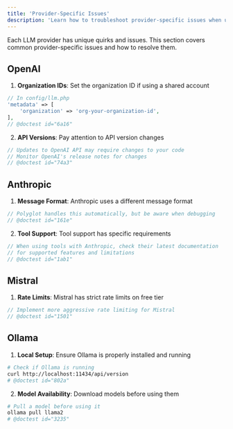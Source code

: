 ```yaml
---
title: 'Provider-Specific Issues'
description: 'Learn how to troubleshoot provider-specific issues when using Polyglot.'
---
```


Each LLM provider has unique quirks and issues. This section covers common provider-specific issues and how to resolve them.


## OpenAI

1. **Organization IDs**: Set the organization ID if using a shared account
```php
// In config/llm.php
'metadata' => [
    'organization' => 'org-your-organization-id',
],
// @doctest id="6a16"
```

2. **API Versions**: Pay attention to API version changes
```php
// Updates to OpenAI API may require changes to your code
// Monitor OpenAI's release notes for changes
// @doctest id="74a3"
```

## Anthropic

1. **Message Format**: Anthropic uses a different message format
```php
// Polyglot handles this automatically, but be aware when debugging
// @doctest id="161e"
```

2. **Tool Support**: Tool support has specific requirements
```php
// When using tools with Anthropic, check their latest documentation
// for supported features and limitations
// @doctest id="1ab1"
```

## Mistral

1. **Rate Limits**: Mistral has strict rate limits on free tier
```php
// Implement more aggressive rate limiting for Mistral
// @doctest id="1501"
```


## Ollama

1. **Local Setup**: Ensure Ollama is properly installed and running
```bash
# Check if Ollama is running
curl http://localhost:11434/api/version
# @doctest id="802a"
```

2. **Model Availability**: Download models before using them
```bash
# Pull a model before using it
ollama pull llama2
# @doctest id="3235"
```
